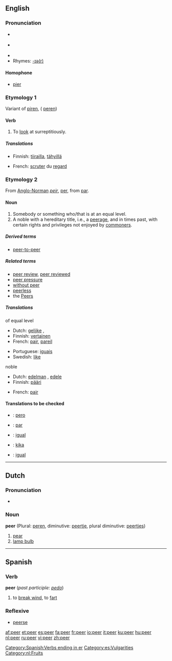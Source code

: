{{wikipedia}}
==English==

===Pronunciation===
*{{IPA|/'piːə/}} {{italbrac|[[RP]]}}
*{{IPA|/'piːər/}} {{italbrac|US}}
*{{audio|en-us-peer.ogg|Audio (US)}}
*Rhymes: [[Rhymes:English:-ɪə(r)|-ɪə(r)]]

====Homophone====
* [[pier]]

===Etymology 1===
Variant of [[piren]], ({{ME.}} [[peren]])
====Verb====
{{en-verb}}
# To [[look]] at surreptitiously.

=====Translations=====
{{trans-top|To look at surreptitiously}}
*Finnish: [[tiirailla]], [[tähyillä]]
{{trans-mid}}
*French: [[scruter]] du [[regard]]
{{trans-bottom}}

===Etymology 2===
From [[Anglo-Norman]] ''[[peir]]'', {{OF.}} [[per#Old French|per]], from {{L.}} [[par#Latin|par]].

====Noun====
{{en-noun}}

# Somebody or something who/that is at an equal level.
# A noble with a hereditary title, i.e., a [[peerage]], and in times past, with certain rights and privileges not enjoyed by [[commoner]]s.

=====Derived terms=====
*[[peer-to-peer]]

=====Related terms=====
*[[peer review]], [[peer reviewed]]
*[[peer pressure]]
*[[without peer]]
*[[peerless]]
*the [[Peers]]

=====Translations=====
;of equal level
{{top}}
*Dutch: [[gelijke]] {{m}}, {{f}}
*Finnish: [[vertainen]]
*French: [[pair#French|pair]], [[pareil]]
{{mid}}
*Portuguese: [[iguais]]
*Swedish: [[like]]
{{bottom}}

;noble
{{top}}
*Dutch: [[edelman]] {{m}}, [[edele]] {{m}}
*Finnish: [[pääri]]
{{middle}}
*French: [[pair#French|pair]]
{{bottom}}

====Translations to be checked====
{{checktrans}}
*{{ttbc|Ido}} : [[pero]]
*{{ttbc|Portuguese}}: [[par]] {{m}}
*{{ttbc|Catalan}}: [[igual]] {{m}}
*{{ttbc|Swedish}}: [[kika]] {{c}}
*{{ttbc|Spanish}}: [[igual]] {{m}}


----

==Dutch==
===Pronunciation===
*{{IPA|/'peːr/}}

===Noun===
'''peer''' {{f}} (Plural: [[peren]], diminutive: [[peertje]], plural diminutive: [[peertjes]])

#[[pear]]
#[[lamp bulb]]

----

==Spanish==
===Verb===
'''peer''' (''past participle:'' ''[[pedo]]'')

# to [[break wind]], to [[fart]]

===Reflexive===
*[[peerse]]

[[Category:Spanish:Verbs ending in er]]
[[Category:es:Vulgarities]]
[[Category:nl:Fruits]]

[[af:peer]]
[[et:peer]]
[[es:peer]]
[[fa:peer]]
[[fr:peer]]
[[io:peer]]
[[it:peer]]
[[ku:peer]]
[[hu:peer]]
[[nl:peer]]
[[ru:peer]]
[[vi:peer]]
[[zh:peer]]